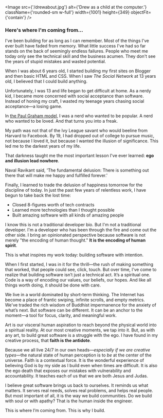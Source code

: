 
<Image
    src={'/drewabout.jpg'}
    alt={'Drew as a child at the computer.'}
    className={'rounded-sm w-full'}
    width={1001}
    height={349}
    objectFit={'contain'}
/>
### Here's where I'm coming from...

I've been building for as long as I can remember. Most of the things I've ever built have faded from memory. What little success I've had so far stands on the back of seemingly endless failures. People who meet me today only see the technical skill and the business acumen. They don't see the years of stupid mistakes and wasted potential.

When I was about 6 years old, I started building my first sites on Blogger and then basic HTML and CSS. When I saw *The Social Network* at 13 years old, I believed that I could build anything.

Unfortunately, I was 13 and life began to get difficult at home. As a nerdy kid, I became more concerned with social acceptance than software. Instead of honing my craft, I wasted my teenage years chasing social acceptance—a losing game.

In [the Paul Graham model](https://www.paulgraham.com/nerds.html), I was a nerd who wanted to be popular. A nerd who wanted to be loved. And that turns you into a freak.

My path was not that of the Ivy League savant who would beeline from Harvard to Facebook. By 19, I had dropped out of college to pursue music, not because I loved it, but because I wanted the illusion of significance. This led me to the darkest years of my life.

That darkness taught me the most important lesson I've ever learned: **ego and illusion lead nowhere**.

Naval Ravikant said, 'The fundamental delusion: There is something out there that will make me happy and fulfilled forever.'

Finally, I learned to trade the delusion of happiness tomorrow for the discipline of today. In just the past few years of relentless work, I have begun to take back the lost time:

- Closed 8-figures worth of tech contracts
- Learned more technologies than I thought possible
- Built amazing software with all kinds of amazing people

I know this is not a traditional developer bio. But I'm not a traditional developer. I'm a developer who has been through the fire and come out the other side. I bring an opinionated perspective because software is not merely "the encoding of human thought." **It is the encoding of human spirit**.

This is what inspires my work today: building software with intention.

When I first started, I was in it for the thrill—the rush of making something that worked, that people could see, click, touch. But over time, I've come to realize that building software isn’t just a technical act. It’s a spiritual one. Code is a way of encoding our values, our beliefs, our hopes. And like all things worth doing, it should be done with care.

We live in a world dominated by short-term thinking. The Internet has become a place of frantic swiping, infinite scrolls, and empty metrics. We've traded the rich wisdom of Buddhist impermanence for the anxiety of what’s next. But software can be different. It can be an anchor to the moment—a tool for focus, clarity, and meaningful work.

Art is our visceral human aspiration to reach beyond the physical world into a spiritual reality. At our most creative moments, we tap into it. But, as with any art, to build great software is a struggle with the ego. I have found in my creative process, that **faith is the antidote**.

Because we all live 24/7 in our own heads—*especially if we are creative types*—the natural state of human perception is to *be* at the center of the universe. Faith is a contextual force. It is the wonderful experience of believing God is by my side as I build even when times are difficult. It is also the ego death that exposes our mistakes with vulnerability and accountability. It teaches each of us that we are both Jesus and Judas.

I believe great software brings us back to ourselves. It reminds us what matters. It serves real needs, solves real problems, and helps real people. But most important of all, it is the way we build communities. Do we build with soul or with apathy? That is the human inside the engineer.

This is where I’m coming from.
This is why I build.
